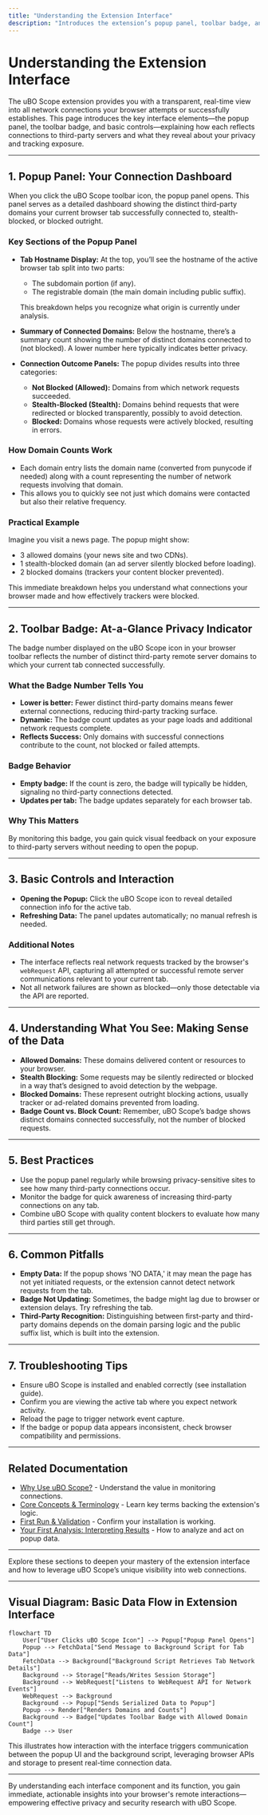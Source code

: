 ```yaml
---
title: "Understanding the Extension Interface"
description: "Introduces the extension’s popup panel, toolbar badge, and basic controls. Explains how the interface reflects connections to third-party servers and what each indicator means for privacy and tracking assessment."
---
```


# Understanding the Extension Interface

The uBO Scope extension provides you with a transparent, real-time view into all network connections your browser attempts or successfully establishes. This page introduces the key interface elements—the popup panel, the toolbar badge, and basic controls—explaining how each reflects connections to third-party servers and what they reveal about your privacy and tracking exposure.

---

## 1. Popup Panel: Your Connection Dashboard

When you click the uBO Scope toolbar icon, the popup panel opens. This panel serves as a detailed dashboard showing the distinct third-party domains your current browser tab successfully connected to, stealth-blocked, or blocked outright.

### Key Sections of the Popup Panel

- **Tab Hostname Display:** At the top, you’ll see the hostname of the active browser tab split into two parts:
  - The subdomain portion (if any).
  - The registrable domain (the main domain including public suffix).
  
  This breakdown helps you recognize what origin is currently under analysis.

- **Summary of Connected Domains:** Below the hostname, there’s a summary count showing the number of distinct domains connected to (not blocked). A lower number here typically indicates better privacy.

- **Connection Outcome Panels:** The popup divides results into three categories:
  - **Not Blocked (Allowed):** Domains from which network requests succeeded.
  - **Stealth-Blocked (Stealth):** Domains behind requests that were redirected or blocked transparently, possibly to avoid detection.
  - **Blocked:** Domains whose requests were actively blocked, resulting in errors.

### How Domain Counts Work

- Each domain entry lists the domain name (converted from punycode if needed) along with a count representing the number of network requests involving that domain.
- This allows you to quickly see not just which domains were contacted but also their relative frequency.

### Practical Example

Imagine you visit a news page. The popup might show:
- 3 allowed domains (your news site and two CDNs).
- 1 stealth-blocked domain (an ad server silently blocked before loading).
- 2 blocked domains (trackers your content blocker prevented).

This immediate breakdown helps you understand what connections your browser made and how effectively trackers were blocked.

---

## 2. Toolbar Badge: At-a-Glance Privacy Indicator

The badge number displayed on the uBO Scope icon in your browser toolbar reflects the number of distinct third-party remote server domains to which your current tab connected successfully.

### What the Badge Number Tells You

- **Lower is better:** Fewer distinct third-party domains means fewer external connections, reducing third-party tracking surface.
- **Dynamic:** The badge count updates as your page loads and additional network requests complete.
- **Reflects Success:** Only domains with successful connections contribute to the count, not blocked or failed attempts.

### Badge Behavior

- **Empty badge:** If the count is zero, the badge will typically be hidden, signaling no third-party connections detected.
- **Updates per tab:** The badge updates separately for each browser tab.

### Why This Matters

By monitoring this badge, you gain quick visual feedback on your exposure to third-party servers without needing to open the popup.

---

## 3. Basic Controls and Interaction

- **Opening the Popup:** Click the uBO Scope icon to reveal detailed connection info for the active tab.
- **Refreshing Data:** The panel updates automatically; no manual refresh is needed.

### Additional Notes

- The interface reflects real network requests tracked by the browser's `webRequest` API, capturing all attempted or successful remote server communications relevant to your current tab.
- Not all network failures are shown as blocked—only those detectable via the API are reported.

---

## 4. Understanding What You See: Making Sense of the Data

- **Allowed Domains:** These domains delivered content or resources to your browser.
- **Stealth Blocking:** Some requests may be silently redirected or blocked in a way that’s designed to avoid detection by the webpage.
- **Blocked Domains:** These represent outright blocking actions, usually tracker or ad-related domains prevented from loading.
- **Badge Count vs. Block Count:** Remember, uBO Scope’s badge shows distinct domains connected successfully, not the number of blocked requests.

---

## 5. Best Practices

- Use the popup panel regularly while browsing privacy-sensitive sites to see how many third-party connections occur.
- Monitor the badge for quick awareness of increasing third-party connections on any tab.
- Combine uBO Scope with quality content blockers to evaluate how many third parties still get through.

---

## 6. Common Pitfalls

- **Empty Data:** If the popup shows 'NO DATA,' it may mean the page has not yet initiated requests, or the extension cannot detect network requests from the tab.
- **Badge Not Updating:** Sometimes, the badge might lag due to browser or extension delays. Try refreshing the tab.
- **Third-Party Recognition:** Distinguishing between first-party and third-party domains depends on the domain parsing logic and the public suffix list, which is built into the extension.

---

## 7. Troubleshooting Tips

- Ensure uBO Scope is installed and enabled correctly (see installation guide).
- Confirm you are viewing the active tab where you expect network activity.
- Reload the page to trigger network event capture.
- If the badge or popup data appears inconsistent, check browser compatibility and permissions.

---

## Related Documentation

- [Why Use uBO Scope?](../introduction-value/value-proposition) - Understand the value in monitoring connections.
- [Core Concepts & Terminology](../../overview/architecture-core-concepts/core-terminology) - Learn key terms backing the extension's logic.
- [First Run & Validation](../../getting-started/installation-setup/first-run-validation) - Confirm your installation is working.
- [Your First Analysis: Interpreting Results](../basic-usage-config/first-analysis) - How to analyze and act on popup data.

---

Explore these sections to deepen your mastery of the extension interface and how to leverage uBO Scope’s unique visibility into web connections.

---

## Visual Diagram: Basic Data Flow in Extension Interface

```mermaid
flowchart TD
    User["User Clicks uBO Scope Icon"] --> Popup["Popup Panel Opens"]
    Popup --> FetchData["Send Message to Background Script for Tab Data"]
    FetchData --> Background["Background Script Retrieves Tab Network Details"]
    Background --> Storage["Reads/Writes Session Storage"]
    Background --> WebRequest["Listens to WebRequest API for Network Events"]
    WebRequest --> Background
    Background --> Popup["Sends Serialized Data to Popup"]
    Popup --> Render["Renders Domains and Counts"]
    Background --> Badge["Updates Toolbar Badge with Allowed Domain Count"]
    Badge --> User
```

This illustrates how interaction with the interface triggers communication between the popup UI and the background script, leveraging browser APIs and storage to present real-time connection data.

---

By understanding each interface component and its function, you gain immediate, actionable insights into your browser's remote interactions—empowering effective privacy and security research with uBO Scope.
